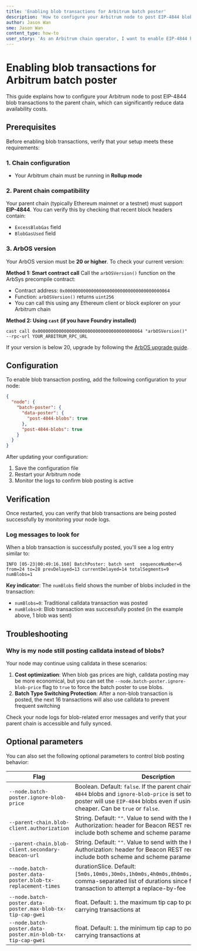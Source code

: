 ```yaml
---
title: 'Enabling blob transactions for Arbitrum batch poster'
description: 'How to configure your Arbitrum node to post EIP-4844 blob transactions to the parent chain'
author: Jason Wan
sme: Jason Wan
content_type: how-to
user_story: 'As an Arbitrum chain operator, I want to enable EIP-4844 blob transactions for my batch poster so I can reduce data availability costs.'
---
```


# Enabling blob transactions for Arbitrum batch poster

This guide explains how to configure your Arbitrum node to post EIP-4844 blob transactions to the parent chain, which can significantly reduce data availability costs.

## Prerequisites

Before enabling blob transactions, verify that your setup meets these requirements:

### 1. Chain configuration

- Your Arbitrum chain must be running in **Rollup mode**

### 2. Parent chain compatibility

Your parent chain (typically Ethereum mainnet or a testnet) must support **EIP-4844**. You can verify this by checking that recent block headers contain:

- `ExcessBlobGas` field
- `BlobGasUsed` field

### 3. ArbOS version

Your ArbOS version must be **20 or higher**. To check your current version:

**Method 1: Smart contract call**
Call the `arbOSVersion()` function on the ArbSys precompile contract:

- Contract address: `0x0000000000000000000000000000000000000064`
- Function: `arbOSVersion()` returns `uint256`
- You can call this using any Ethereum client or block explorer on your Arbitrum chain

**Method 2: Using `cast` (if you have Foundry installed)**

```shell
cast call 0x0000000000000000000000000000000000000064 "arbOSVersion()" --rpc-url YOUR_ARBITRUM_RPC_URL
```

If your version is below 20, upgrade by following the [ArbOS upgrade guide](13-arbos-upgrade.mdx).

## Configuration

To enable blob transaction posting, add the following configuration to your node:

```json
{
  "node": {
    "batch-poster": {
      "data-poster": {
        "post-4844-blobs": true
      },
      "post-4844-blobs": true
    }
  }
}
```

After updating your configuration:

1. Save the configuration file
2. Restart your Arbitrum node
3. Monitor the logs to confirm blob posting is active

## Verification

Once restarted, you can verify that blob transactions are being posted successfully by monitoring your node logs.

### Log messages to look for

When a blob transaction is successfully posted, you'll see a log entry similar to:

```shell
INFO [05-23|00:49:16.160] BatchPoster: batch sent  sequenceNumber=6 from=24 to=28 prevDelayed=13 currentDelayed=14 totalSegments=9
numBlobs=1
```

**Key indicator**: The `numBlobs` field shows the number of blobs included in the transaction:

- `numBlobs=0`: Traditional calldata transaction was posted
- `numBlobs>0`: Blob transaction was successfully posted (in the example above, 1 blob was sent)

## Troubleshooting

### Why is my node still posting calldata instead of blobs?

Your node may continue using calldata in these scenarios:

1. **Cost optimization**: When blob gas prices are high, calldata posting may be more economical, but you can set the `--node.batch-poster.ignore-blob-price` flag to `true` to force the batch poster to use blobs.
2. **Batch Type Switching Protection**: After a non-blob transaction is posted, the next 16 transactions will also use calldata to prevent frequent switching

Check your node logs for blob-related error messages and verify that your parent chain is accessible and fully synced.

## Optional parameters

You can also set the following optional parameters to control blob posting behavior:

| Flag                                                        | Description                                                                                                                                                                                                                |
| ----------------------------------------------------------- | -------------------------------------------------------------------------------------------------------------------------------------------------------------------------------------------------------------------------- |
| `--node.batch-poster.ignore-blob-price`                     | Boolean. Default: `false`. If the parent chain supports `EIP-4844` blobs and `ignore-blob-price` is set to `true`, the batch poster will use `EIP-4844` blobs even if using calldata is cheaper. Can be `true` or `false`. |
| `--parent-chain.blob-client.authorization`                  | String. Default: `""`. Value to send with the HTTP Authorization: header for Beacon REST requests, must include both scheme and scheme parameters                                                                          |
| `--parent-chain.blob-client.secondary-beacon-url`           | String. Default: `""`. Value to send with the HTTP Authorization: header for Beacon REST requests, must include both scheme and scheme parameters                                                                          |
| `--node.batch-poster.data-poster.blob-tx-replacement-times` | durationSlice. Default: `[5m0s,10m0s,30m0s,1h0m0s,4h0m0s,8h0m0s,16h0m0s,22h0m0s]`. comma-separated list of durations since first posting a blob transaction to attempt a replace-by-fee                                    |
| `--node.batch-poster.data-poster.max-blob-tx-tip-cap-gwei`  | float. Default: `1`. the maximum tip cap to post `EIP-4844` blob-carrying transactions at                                                                                                                                  |
| `--node.batch-poster.data-poster.min-blob-tx-tip-cap-gwei`  | float. Default: `1`. the minimum tip cap to post `EIP-4844` blob-carrying transactions at                                                                                                                                  |
